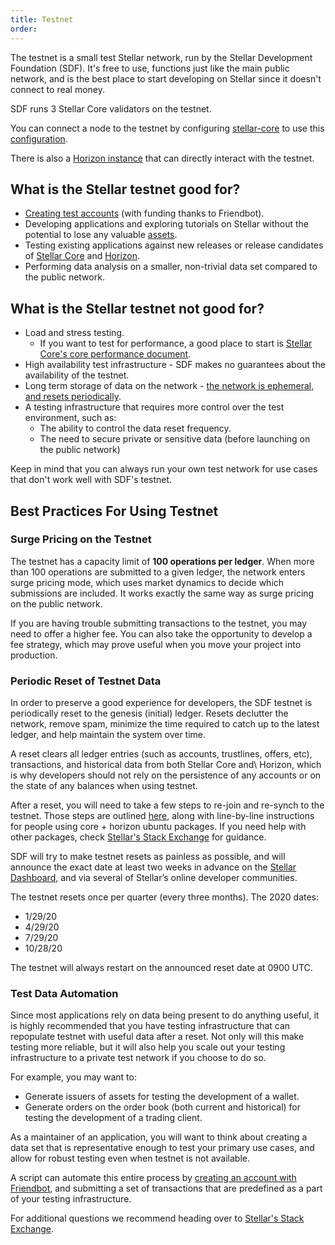 ```yaml
---
title: Testnet
order:
---
```


The testnet is a small test Stellar network, run by the Stellar Development
Foundation (SDF). It's free to use, functions just like the main public network,
and is the best place to start developing on Stellar since it doesn't connect to
real money.

SDF runs 3 Stellar Core validators on the testnet.

You can connect a node to the testnet by configuring
[stellar-core](https://github.com/stellar/stellar-core) to use this
[configuration](https://github.com/stellar/stellar-core/blob/master/docs/stellar-core_testnet.cfg).

There is also a [Horizon instance](https://horizon-testnet.stellar.org/) that
can directly interact with the testnet.

## What is the Stellar testnet good for?

- [Creating test accounts](../get-started/create-account.md) (with funding
  thanks to Friendbot).
- Developing applications and exploring tutorials on Stellar without the
  potential to lose any valuable [assets](assets.md).
- Testing existing applications against new releases or release candidates of
  [Stellar Core](https://github.com/stellar/stellar-core/releases) and
  [Horizon](https://github.com/stellar/go/releases).
- Performing data analysis on a smaller, non-trivial data set compared to the
  public network.

## What is the Stellar testnet not good for?

- Load and stress testing.
  - If you want to test for performance, a good place to start is
    [Stellar Core's core performance document](https://github.com/stellar/stellar-core/blob/master/performance-eval.md#networks-to-test-against).
- High availability test infrastructure - SDF makes no guarantees about the
  availability of the testnet.
- Long term storage of data on the network -
  [the network is ephemeral, and resets periodically](test-net.md#periodic-reset-of-testnet-data).
- A testing infrastructure that requires more control over the test environment,
  such as:
  - The ability to control the data reset frequency.
  - The need to secure private or sensitive data (before launching on the public
    network)

Keep in mind that you can always run your own test network for use cases that
don't work well with SDF's testnet.

## Best Practices For Using Testnet

### Surge Pricing on the Testnet

The testnet has a capacity limit of **100 operations per ledger**. When more
than 100 operations are submitted to a given ledger, the network enters surge
pricing mode, which uses market dynamics to decide which submissions are
included. It works exactly the same way as surge pricing on the public network.

If you are having trouble submitting transactions to the testnet, you may need
to offer a higher fee. You can also take the opportunity to develop a fee
strategy, which may prove useful when you move your project into production.

### Periodic Reset of Testnet Data

In order to preserve a good experience for developers, the SDF testnet is
periodically reset to the genesis (initial) ledger. Resets declutter the
network, remove spam, minimize the time required to catch up to the latest
ledger, and help maintain the system over time.

A reset clears all ledger entries (such as accounts, trustlines, offers, etc),
transactions, and historical data from both Stellar Core and\ Horizon, which is
why developers should not rely on the persistence of any accounts or on the
state of any balances when using testnet.

After a reset, you will need to take a few steps to re-join and re-synch to the
testnet. Those steps are outlined
[here](https://github.com/stellar/packages#testnet-reset), along with
line-by-line instructions for people using core + horizon ubuntu packages. If
you need help with other packages, check
[Stellar's Stack Exchange](https://stellar.stackexchange.com/) for guidance.

SDF will try to make testnet resets as painless as possible, and will announce
the exact date at least two weeks in advance on the
[Stellar Dashboard](http://dashboard.stellar.org/), and via several of Stellar’s
online developer communities.

The testnet resets once per quarter (every three months). The 2020 dates:

- 1/29/20
- 4/29/20
- 7/29/20
- 10/28/20

The testnet will always restart on the announced reset date at 0900 UTC.

### Test Data Automation

Since most applications rely on data being present to do anything useful, it is
highly recommended that you have testing infrastructure that can repopulate
testnet with useful data after a reset. Not only will this make testing more
reliable, but it will also help you scale out your testing infrastructure to a
private test network if you choose to do so.

For example, you may want to:

- Generate issuers of assets for testing the development of a wallet.
- Generate orders on the order book (both current and historical) for testing
  the development of a trading client.

As a maintainer of an application, you will want to think about creating a data
set that is representative enough to test your primary use cases, and allow for
robust testing even when testnet is not available.

A script can automate this entire process by
[creating an account with Friendbot](../get-started/create-account.md), and
submitting a set of transactions that are predefined as a part of your testing
infrastructure.

For additional questions we recommend heading over to
[Stellar's Stack Exchange](https://stellar.stackexchange.com/).
